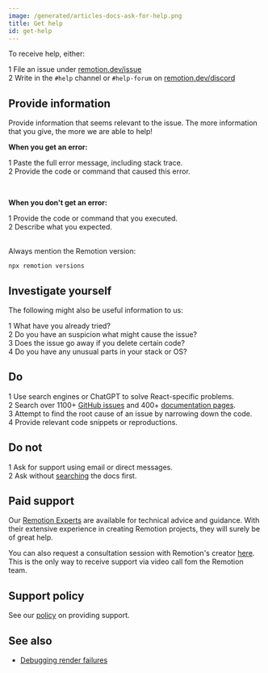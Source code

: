 ```yaml
---
image: /generated/articles-docs-ask-for-help.png
title: Get help
id: get-help
---
```


To receive help, either:

<Step>1</Step> File an issue under <a href="https://remotion.dev/issue">remotion.dev/issue</a> <br/>
<Step>2</Step> Write in the <code>#help</code> channel or <code>#help-forum</code> on <a href="https://remotion.dev/discord">remotion.dev/discord</a>

## Provide information

Provide information that seems relevant to the issue. The more information that you give, the more we are able to help!

**When you get an error:**

<Step>1</Step> Paste the full error message, including stack trace. <br/>
<Step>2</Step> Provide the code or command that caused this error. <br/>

<br/>

**When you don't get an error:**

<Step>1</Step> Provide the code or command that you executed. <br/>
<Step>2</Step> Describe what you expected. <br/><br/>

Always mention the Remotion version:

```
npx remotion versions
```

## Investigate yourself

The following might also be useful information to us:

<Step>1</Step> What have you already tried?<br/>
<Step>2</Step> Do you have an suspicion what might cause the issue?<br/>
<Step>3</Step> Does the issue go away if you delete certain code?<br/>
<Step>4</Step> Do you have any unusual parts in your stack or OS?

## Do

<Step>1</Step> Use search engines or ChatGPT to solve React-specific problems. <br/>
<Step>2</Step> Search over 1100+ <a href="https://github.com/remotion-dev/remotion/issues">GitHub issues</a> and 400+ <a href="/search">documentation pages</a>. <br/>
<Step>3</Step> Attempt to find the root cause of an issue by narrowing down the code.<br/>
<Step>4</Step> Provide relevant code snippets or reproductions.

## Do not

<Step error>1</Step> Ask for support using email or direct messages. <br/>
<Step error>2</Step> Ask without <a href="/search">searching</a> the docs first. <br/>

## Paid support

Our [Remotion Experts](/experts) are available for technical advice and guidance. With their extensive experience in creating Remotion projects, they will surely be of great help.

You can also request a consultation session with Remotion's creator [here](https://cal.com/remotion/consulting).  
This is the only way to receive support via video call fom the Remotion team.

## Support policy

See our [policy](/docs/support) on providing support.

## See also

- [Debugging render failures](/docs/troubleshooting/debug-failed-render)
